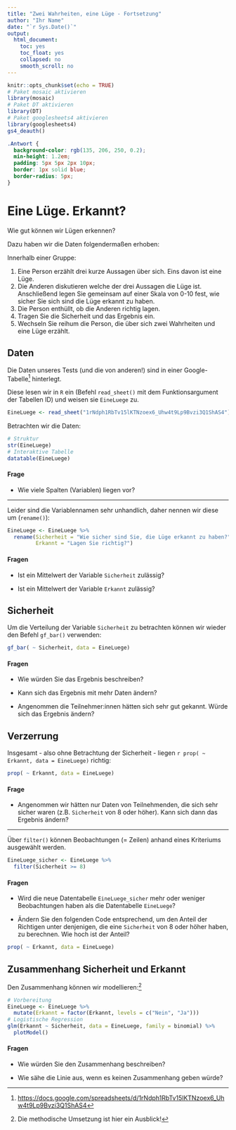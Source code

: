 ```yaml
---
title: "Zwei Wahrheiten, eine Lüge - Fortsetzung"
author: "Ihr Name"
date: "`r Sys.Date()`"
output:
  html_document:
    toc: yes
    toc_float: yes
    collapsed: no
    smooth_scroll: no
---
```


```r
knitr::opts_chunk$set(echo = TRUE)
# Paket mosaic aktivieren
library(mosaic)
# Paket DT aktivieren
library(DT)
# Paket googlesheets4 aktivieren
library(googlesheets4)
gs4_deauth()
```
```css
.Antwort {
  background-color: rgb(135, 206, 250, 0.2);
  min-height: 1.2em;
  padding: 5px 5px 2px 10px;
  border: 1px solid blue;
  border-radius: 5px;
}
```

# Eine Lüge. Erkannt?

Wie gut können wir Lügen erkennen?

Dazu haben wir die Daten folgendermaßen erhoben:

Innerhalb einer Gruppe:

1. Eine Person erzählt drei kurze Aussagen über sich. Eins davon ist eine Lüge.
2. Die Anderen diskutieren welche der drei Aussagen die Lüge ist. Anschließend legen Sie gemeinsam auf einer Skala von 0-10 fest, wie sicher Sie sich sind die Lüge erkannt zu haben.
3. Die Person enthüllt, ob die Anderen richtig lagen.
4. Tragen Sie die Sicherheit und das Ergebnis ein.
5. Wechseln Sie reihum die Person, die über sich zwei Wahrheiten und eine Lüge erzählt.

## Daten

Die Daten unseres Tests (und die von anderen!) sind in einer Google-Tabelle^[[https://docs.google.com/spreadsheets/d/1rNdph1RbTv15lKTNzoex6_Uhw4t9Lp9Bvzi3Q1ShAS4](https://docs.google.com/spreadsheets/d/1rNdph1RbTv15lKTNzoex6_Uhw4t9Lp9Bvzi3Q1ShAS4)] hinterlegt.

Diese lesen wir in `R` ein (Befehl `read_sheet()` mit dem Funktionsargument der Tabellen ID) und weisen sie `EineLuege` zu.

```r
EineLuege <- read_sheet("1rNdph1RbTv15lKTNzoex6_Uhw4t9Lp9Bvzi3Q1ShAS4")
```

Betrachten wir die Daten:

```r
# Struktur
str(EineLuege)
# Interaktive Tabelle
datatable(EineLuege)
```


#### Frage

- Wie viele Spalten (Variablen) liegen vor?

::: {.Antwort}
:::

***

Leider sind die Variablennamen sehr unhandlich, daher nennen wir diese um (`rename()`):

```r
EineLuege <- EineLuege %>%
  rename(Sicherheit = "Wie sicher sind Sie, die Lüge erkannt zu haben?",
         Erkannt = "Lagen Sie richtig?")
```


#### Fragen

- Ist ein Mittelwert der Variable `Sicherheit` zulässig?

::: {.Antwort}
:::

- Ist ein Mittelwert der Variable `Erkannt` zulässig?

::: {.Antwort}
:::


## Sicherheit

Um die Verteilung der Variable `Sicherheit` zu betrachten können wir wieder den Befehl `gf_bar()` verwenden:

```r
gf_bar( ~ Sicherheit, data = EineLuege)
```


#### Fragen

- Wie würden Sie das Ergebnis beschreiben?

::: {.Antwort}
:::

- Kann sich das Ergebnis mit mehr Daten ändern?

::: {.Antwort}
:::

- Angenommen die Teilnehmer:innen hätten sich sehr gut gekannt. Würde sich das Ergebnis ändern?

::: {.Antwort}
:::


## Verzerrung

Insgesamt - also ohne Betrachtung der Sicherheit - liegen `r prop( ~ Erkannt, data = EineLuege)` richtig:

```r
prop( ~ Erkannt, data = EineLuege)
```


#### Frage

- Angenommen wir hätten nur Daten von Teilnehmenden, die sich sehr sicher waren (z.B. `Sicherheit` von 8 oder höher). Kann sich dann das Ergebnis ändern?

::: {.Antwort}
:::

***

Über `filter()` können Beobachtungen (= Zeilen) anhand eines Kriteriums ausgewählt werden.

```r
EineLuege_sicher <- EineLuege %>%
  filter(Sicherheit >= 8)
```


#### Fragen

- Wird die neue Datentabelle `EineLuege_sicher` mehr oder weniger Beobachtungen haben als die Datentabelle `EineLuege`? 

::: {.Antwort}
:::

- Ändern Sie den folgenden Code entsprechend, um den Anteil der Richtigen unter denjenigen, die eine `Sicherheit` von 8 oder höher haben, zu berechnen. Wie hoch ist der Anteil?

::: {.Antwort}
```r
prop( ~ Erkannt, data = EineLuege)
```
:::


## Zusammenhang Sicherheit und Erkannt

Den Zusammenhang können wir modellieren:^[Die methodische Umsetzung ist hier ein Ausblick!]

```r
# Vorbereitung
EineLuege <- EineLuege %>%
  mutate(Erkannt = factor(Erkannt, levels = c("Nein", "Ja")))
# Logistische Regression
glm(Erkannt ~ Sicherheit, data = EineLuege, family = binomial) %>%
  plotModel()
```


#### Fragen

- Wie würden Sie den Zusammenhang beschreiben? 

::: {.Antwort}
:::

- Wie sähe die Linie aus, wenn es keinen Zusammenhang geben würde?

::: {.Antwort}
:::
